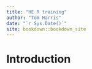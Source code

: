 ```yaml
--- 
title: "HE R training"
author: "Tom Harris"
date: "`r Sys.Date()`"
site: bookdown::bookdown_site
---
```


# Introduction

